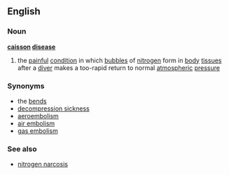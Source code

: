 ==English==
===Noun===
'''[[caisson]] [[disease]]'''
#{{nautical}} the [[painful]] [[condition]] in which [[bubble]]s of [[nitrogen]] form in [[body]] [[tissue]]s after a [[diver]] makes a too-rapid return to normal [[atmospheric]] [[pressure]]
===Synonyms===
*the [[bends]]
*[[decompression sickness]]
*[[aeroembolism]]
*[[air embolism]]
*[[gas embolism]]
===See also===
*[[nitrogen narcosis]]